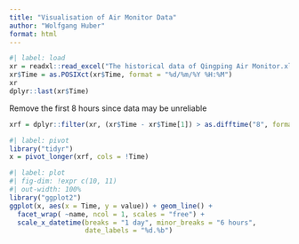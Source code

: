 ```yaml
---
title: "Visualisation of Air Monitor Data"
author: "Wolfgang Huber"
format: html
---
```


```r
#| label: load
xr = readxl::read_excel("The historical data of Qingping Air Monitor.xlsx")
xr$Time = as.POSIXct(xr$Time, format = "%d/%m/%Y %H:%M")
xr
dplyr::last(xr$Time)
```

Remove the first 8 hours since data may be unreliable

```r
xrf = dplyr::filter(xr, (xr$Time - xr$Time[1]) > as.difftime("8", format = "%H"))
```

```r
#| label: pivot
library("tidyr")
x = pivot_longer(xrf, cols = !Time)
```

```r
#| label: plot
#| fig-dim: !expr c(10, 11)
#| out-width: 100%
library("ggplot2")
ggplot(x, aes(x = Time, y = value)) + geom_line() +
  facet_wrap( ~name, ncol = 1, scales = "free") +
  scale_x_datetime(breaks = "1 day", minor_breaks = "6 hours",
                   date_labels = "%d.%b")
```